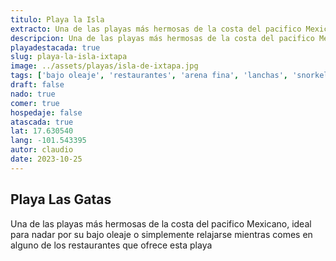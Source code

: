 ```yaml
---
titulo: Playa la Isla
extracto: Una de las playas más hermosas de la costa del pacifico Mexicano
descripcion: Una de las playas más hermosas de la costa del pacifico Mexicano, ideal para nadar por su bajo oleaje o simplemente relajarse mientras comes en alguno de los restaurantes que ofrece esta playa.
playadestacada: true
slug: playa-la-isla-ixtapa
image: ../assets/playas/isla-de-ixtapa.jpg
tags: ['bajo oleaje', 'restaurantes', 'arena fina', 'lanchas', 'snorkel']
draft: false
nado: true
comer: true
hospedaje: false
atascada: true
lat: 17.630540
lang: -101.543395
autor: claudio
date: 2023-10-25
---
```


## Playa Las Gatas

Una de las playas más hermosas de la costa del pacifico Mexicano, ideal para nadar por su bajo oleaje o simplemente relajarse mientras comes en alguno de los restaurantes que ofrece esta playa